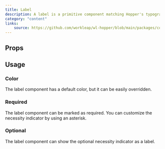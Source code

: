 ```yaml
---
title: Label
description: A label is a primitive component matching Hopper's typography type scale.
category: "content"
links:
    source: https://github.com/workleap/wl-hopper/blob/main/packages/components/src/typography/label/src/Label.tsx
---
```

<Example src="typography/label/docs/preview" isOpen />

## Props

<PropTable component="Label" />

## Usage

### Color
The label component has a default color, but it can be easily overridden.

<Example src="typography/label/docs/color" />

### Required
The label component can be marked as required. You can customize the necessity indicator by using an asterisk.

<Example src="typography/label/docs/required" />

### Optional
The label component can show the optional necessity indicator as a label.

<Example src="typography/label/docs/optional" />
